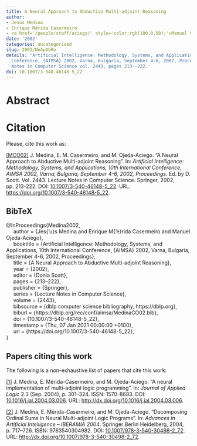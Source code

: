 ```yaml
---
title: A Neural Approach to Abductive Multi-adjoint Reasoning
author:
- Jesús Medina
- Enrique Mérida Casermeiro
- <a href='/people/staff/aciego/' style='color:rgb(100,0,50);'>Manuel Ojeda-Aciego</a>
date: '2002'
categories: uncategorised
slug: 2002/NeApAbRe
details: 'Artificial Intelligence: Methodology, Systems, and Applications, 10th International
  Conference, {AIMSA} 2002, Varna, Bulgaria, September 4-6, 2002, Proceedings , Lecture
  Notes in Computer Science vol. 2443, pages 213--222.'
doi: 10.1007/3-540-46148-5_22
---
```




# Abstract










# Citation
Please, cite this work as:


<a name=bib-Medina2002></a>[[MCO02]](#cite-Medina2002) J. Medina, E. M. Casermeiro, and M. Ojeda-Aciego. “A Neural Approach to Abductive Multi-adjoint Reasoning”. In: _Artificial Intelligence: Methodology, Systems, and Applications, 10th International Conference, AIMSA 2002, Varna, Bulgaria, September 4-6, 2002, Proceedings_. Ed. by D. Scott. Vol. 2443. Lecture Notes in Computer Science. Springer, 2002, pp. 213-222. DOI: [10.1007/3-540-46148-5\_22](https://doi.org/10.1007%2F3-540-46148-5%5C_22). URL: [https://doi.org/10.1007/3-540-46148-5\_22](https://doi.org/10.1007/3-540-46148-5\_22).

::: {.callout-note appearance="minimal" collapse=true}

## BibTeX

@InProceedings{Medina2002,<br>&nbsp;&nbsp;&nbsp;&nbsp;  author = {Jes{\a'u}s Medina and Enrique M{\a'e}rida Casermeiro and Manuel Ojeda-Aciego},<br>&nbsp;&nbsp;&nbsp;&nbsp;  booktitle = {Artificial Intelligence: Methodology, Systems, and Applications, 10th International Conference, {AIMSA} 2002, Varna, Bulgaria, September 4-6, 2002, Proceedings},<br>&nbsp;&nbsp;&nbsp;&nbsp;  title = {A Neural Approach to Abductive Multi-adjoint Reasoning},<br>&nbsp;&nbsp;&nbsp;&nbsp;  year = {2002},<br>&nbsp;&nbsp;&nbsp;&nbsp;  editor = {Donia Scott},<br>&nbsp;&nbsp;&nbsp;&nbsp;  pages = {213--222},<br>&nbsp;&nbsp;&nbsp;&nbsp;  publisher = {Springer},<br>&nbsp;&nbsp;&nbsp;&nbsp;  series = {Lecture Notes in Computer Science},<br>&nbsp;&nbsp;&nbsp;&nbsp;  volume = {2443},<br>&nbsp;&nbsp;&nbsp;&nbsp;  bibsource = {dblp computer science bibliography, https://dblp.org},<br>&nbsp;&nbsp;&nbsp;&nbsp;  biburl = {https://dblp.org/rec/conf/aimsa/MedinaCO02.bib},<br>&nbsp;&nbsp;&nbsp;&nbsp;  doi = {10.1007/3-540-46148-5\_22},<br>&nbsp;&nbsp;&nbsp;&nbsp;  timestamp = {Thu, 07 Jan 2021 00:00:00 +0100},<br>&nbsp;&nbsp;&nbsp;&nbsp;  url = {https://doi.org/10.1007/3-540-46148-5\_22},<br>}

:::






## Papers citing this work

The following is a non-exhaustive list of papers that cite this work:


<a name=bib-Medina_2004></a>[[1]](#cite-Medina_2004) J. Medina, E. Mérida-Casermeiro, and M. Ojeda-Aciego. “A neural implementation of multi-adjoint logic programming”. In: _Journal of Applied Logic_ 2.3 (Sep. 2004), p. 301–324. ISSN: 1570-8683. DOI: [10.1016/j.jal.2004.03.006](https://doi.org/10.1016%2Fj.jal.2004.03.006). URL: [http://dx.doi.org/10.1016/j.jal.2004.03.006](http://dx.doi.org/10.1016/j.jal.2004.03.006).

<a name=bib-Medina_20041></a>[[2]](#cite-Medina_20041) J. Medina, E. Mérida-Casermeiro, and M. Ojeda-Aciego. “Decomposing Ordinal Sums in Neural Multi-adjoint Logic Programs”. In: _Advances in Artificial Intelligence – IBERAMIA 2004_. Springer Berlin Heidelberg, 2004, p. 717–726. ISBN: 9783540304982. DOI: [10.1007/978-3-540-30498-2_72](https://doi.org/10.1007%2F978-3-540-30498-2_72). URL: [http://dx.doi.org/10.1007/978-3-540-30498-2_72](http://dx.doi.org/10.1007/978-3-540-30498-2_72).

